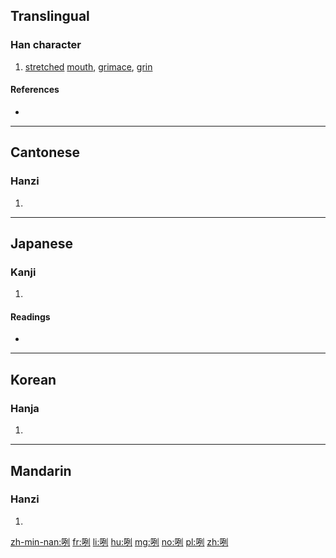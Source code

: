 ==Translingual==

===Han character===
{{Han char|rn=30|rad=口|as=06|sn=9|four=6200<sub>0</sub>|canj=口一弓弓 (RMNN)|ids=⿰[[口]][[列]]}}

# [[stretch]]ed [[mouth]], [[grimace]], [[grin]]

====References====
* {{Han ref|kx=0186.090|dkj=03536|dj=0405.310|hdz=10613.160|uh=54A7|ud=21671|bh=ABA8|bd=43944}}

----

==Cantonese==

===Hanzi===
{{yue-hanzi|jyut=|y=le2, le4}}

# {{defn|lang=yue|sort=口06}}

----

==Japanese==

===Kanji===
{{ja-kanji|grade=|rs=口06}}

# {{defn|lang=ja|sort=口06}}

====Readings====
* {{ja-readings|on=[[れつ]] (retsu), [[れち]] (rechi)|kun=}}

----

==Korean==

===Hanja===
{{ko-hanja|hangeul=렬|rv=ryeol|mr=ryŏl}}

# {{defn|lang=ko|sort=口06}}

----

==Mandarin==

===Hanzi===
{{cmn-hanzi|pin=[[liě]] ([[lie3]])|wg=lieh<sup>3</sup>}}

# {{defn|lang=cmn|sort=口06}}

[[zh-min-nan:咧]]
[[fr:咧]]
[[li:咧]]
[[hu:咧]]
[[mg:咧]]
[[no:咧]]
[[pl:咧]]
[[zh:咧]]